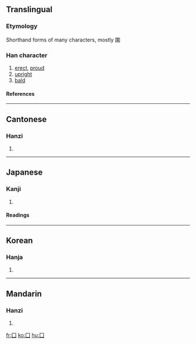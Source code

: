 {{see|國|圍}}

==Translingual==
===Etymology===
Shorthand forms of many characters, mostly 圍
===Han character===
{{Han char|rn=31|rad=囗|as=00|sn=3|four=6000<sub>0</sub>|canj=月一 (BM), XX月一 (XXBM)}}
# [[erect]], [[proud]]
# [[upright]]
# [[bald]]
====References====
{{Han ref|kx=0216.140|dkj=04675|dj=0439.150|hdz=10710.080|uh=56D7|ud=22231|bh=C949|bd=51529}}
----
==Cantonese==
===Hanzi===
{{yue-hanzi|jyut=|y=wai4}}
# {{defn|Cantonese}}
----
==Japanese==
===Kanji===
{{ja-kanji|grade=|rs=囗00}}
# {{defn|Japanese}} 
====Readings====
{{ja-readings|on=[[い]] (i), [[こく]] (koku)|kun=[[かこむ]] (kakomu), [[くに]] (kuni)}}
----
==Korean==
===Hanja===
{{ko-hanja|hangeul=[[국]], [[위]]|rv=guk, wi|mr=kuk, wi}}
# {{defn|Korean}}
----
==Mandarin==
===Hanzi===
{{cmn-hanzi|pin=[[wéi]] (wei2), [[guó]] (guo2)|wg=wei<sup>2</sup>}}
# {{defn|Mandarin}}

[[fr:囗]]
[[ko:囗]]
[[hu:囗]]